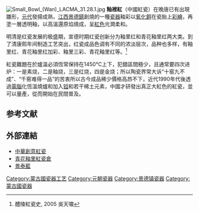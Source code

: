 [[File:Small_Bowl_(Wan)_LACMA_31.28.1.jpg|thumb]]
'''釉裡紅'''（中國紅瓷）在晚唐已有出現雛形，[[元代|元代]]發揚成熟，[[江西|江西]][[景德鎮|景德鎮]]創燒的一種[[瓷器|瓷器]]釉彩以[[氧化銅|氧化銅]]在瓷胎上[[彩繪|彩繪]]，再塗一層透明釉，以高溫還原焰燒成，呈[[紅色|紅色]]光潤柔和。

明清是红瓷发展的极盛期，宣德时期红瓷创新分为釉里红和青花釉里红两大类。到了清康熙年间制造工艺突出，红瓷成品色调有不同的浓淡层次，品种也多样，有釉里红、青花釉里红加彩、釉里三彩、青花釉里红等。<ref>醴陵紅瓷史, 2005  吳天嘯</ref>

紅瓷難題在於爐溫必須恆常保持在1450℃上下，犯錯區間極少，且通常要四次进炉：一是素烧，二是釉烧，三是红烧，四是金烧；所以陶瓷界常大诉“十窑九不成”、“千窑难得一品”的苦衷所以古今成品稀少價格高昂不下，近代1990年代後透過[[電腦|電腦]]化恆溫燒爐和加入[[钽|钽]]和若干稀土元素，中國才研發出真正大紅色的紅瓷，並可以量產，從而開始在民間普及。

==参考文献==
{{reflist}}

==外部連結==
*[http://www.youtube.com/watch?v=NBIXzmZ6zyM 中華創意紅瓷] {{Wayback|url=http://www.youtube.com/watch?v=NBIXzmZ6zyM |date=20190614084215 }}
*[[青花釉里紅瓷倉|青花釉里紅瓷倉]]
*[[景泰藍|景泰藍]]
[[Category:蒙古國瓷器工艺|Category:蒙古國瓷器工艺]]
[[Category:元朝瓷器|Category:元朝瓷器]]
[[Category:景德镇瓷器|Category:景德镇瓷器]]
[[Category:蒙古國瓷器|Category:蒙古國瓷器]]